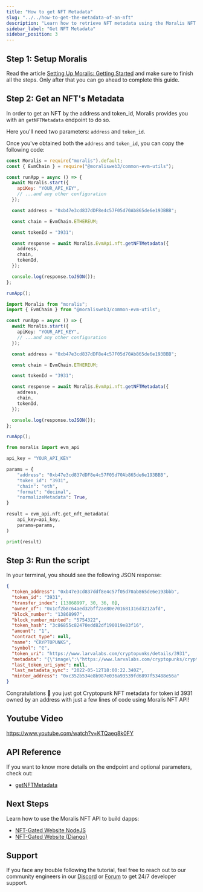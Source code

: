 ```yaml
---
title: "How to get NFT Metadata"
slug: "../../how-to-get-the-metadata-of-an-nft"
description: "Learn how to retrieve NFT metadata using the Moralis NFT API, with step-by-step instructions on how to set up your Moralis account, install the Moralis SDK, and use the getNFTMetadata endpoint to get the metadata for a specific NFT."
sidebar_label: "Get NFT Metadata"
sidebar_position: 3
---
```


## Step 1: Setup Moralis

Read the article [Setting Up Moralis: Getting Started](/web3-data-api/evm/get-your-api-key) and make sure to finish all the steps. Only after that you can go ahead to complete this guide.

## Step 2: Get an NFT's Metadata

In order to get an NFT by the address and token_id, Moralis provides you with an `getNFTMetadata` endpoint to do so.

Here you'll need two parameters: `address` and `token_id`.

Once you've obtained both the `address` and `token_id`, you can copy the following code:


<Tabs groupId="programming-language">
  <TabItem value="javascript" label="index.js (JavaScript)" default>

```javascript index.js
const Moralis = require("moralis").default;
const { EvmChain } = require("@moralisweb3/common-evm-utils");

const runApp = async () => {
  await Moralis.start({
    apiKey: "YOUR_API_KEY",
    // ...and any other configuration
  });

  const address = "0xb47e3cd837dDF8e4c57F05d70Ab865de6e193BBB";

  const chain = EvmChain.ETHEREUM;

  const tokenId = "3931";

  const response = await Moralis.EvmApi.nft.getNFTMetadata({
    address,
    chain,
    tokenId,
  });

  console.log(response.toJSON());
};

runApp();
```

</TabItem>
<TabItem value="typescript" label="index.ts (TypeScript)">

```typescript index.ts
import Moralis from "moralis";
import { EvmChain } from "@moralisweb3/common-evm-utils";

const runApp = async () => {
  await Moralis.start({
    apiKey: "YOUR_API_KEY",
    // ...and any other configuration
  });

  const address = "0xb47e3cd837dDF8e4c57F05d70Ab865de6e193BBB";

  const chain = EvmChain.ETHEREUM;

  const tokenId = "3931";

  const response = await Moralis.EvmApi.nft.getNFTMetadata({
    address,
    chain,
    tokenId,
  });

  console.log(response.toJSON());
};

runApp();
```

</TabItem>
<TabItem value="python" label="index.py (Python)">

```python index.py
from moralis import evm_api

api_key = "YOUR_API_KEY"

params = {
    "address": "0xb47e3cd837dDF8e4c57F05d70Ab865de6e193BBB",
    "token_id": "3931",
    "chain": "eth",
    "format": "decimal",
    "normalizeMetadata": True,
}

result = evm_api.nft.get_nft_metadata(
    api_key=api_key,
    params=params,
)

print(result)
```

</TabItem>
</Tabs>

## Step 3: Run the script


<RunTheScript />

In your terminal, you should see the following JSON response:

```json
{
  "token_address": "0xb47e3cd837ddf8e4c57f05d70ab865de6e193bbb",
  "token_id": "3931",
  "transfer_index": [13868997, 30, 36, 0],
  "owner_of": "0x1cf2b8c64aed32bff2ae80e701681316d3212afd",
  "block_number": "13868997",
  "block_number_minted": "5754322",
  "token_hash": "3c86855c82470edd82df190019e83f16",
  "amount": "1",
  "contract_type": null,
  "name": "CRYPTOPUNKS",
  "symbol": "Ͼ",
  "token_uri": "https://www.larvalabs.com/cryptopunks/details/3931",
  "metadata": "{\"image\":\"https://www.larvalabs.com/cryptopunks/cryptopunk3931.webp\",\"name\":\"CryptoPunk 3931\",\"attributes\":[\"Vampire Hair\",\"Goat\"],\"description\":\"Male\"}",
  "last_token_uri_sync": null,
  "last_metadata_sync": "2022-05-12T18:00:22.340Z",
  "minter_address": "0xc352b534e8b987e036a93539fd6897f53488e56a"
}
```

Congratulations 🥳 you just got Cryptopunk NFT metadata for token id 3931 owned by an address with just a few lines of code using Moralis NFT API!

## Youtube Video

https://www.youtube.com/watch?v=KTQaeq8k0FY

## API Reference

If you want to know more details on the endpoint and optional parameters, check out:


  - <a href="/web3-data-api/evm/reference/get-nft-metadata">getNFTMetadata</a>


## Next Steps

Learn how to use the Moralis NFT API to build dapps:


  - <a href="/guides/token-gating-website-nextjs">NFT-Gated Website NodeJS</a>
  - <a href="/guides/token-gating-website-django">NFT-Gated Website (Django)</a>


## Support

If you face any trouble following the tutorial, feel free to reach out to our community engineers in our [Discord](https://moralis.io/discord) or [Forum](https://forum.moralis.io) to get 24/7 developer support.

